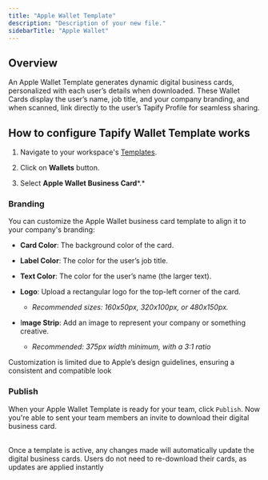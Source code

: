 ```yaml
---
title: "Apple Wallet Template"
description: "Description of your new file."
sidebarTitle: "Apple Wallet"
---
```


## Overview

An Apple Wallet Template generates dynamic digital business cards, personalized with each user’s details when downloaded. These Wallet Cards display the user’s name, job title, and your company branding, and when scanned, link directly to the user’s Tapify Profile for seamless sharing.

## How to configure Tapify Wallet Template works

1. Navigate to your workspace's [Templates](https://tapify.app/).

2. Click on **Wallets** button.

3. Select **Apple Wallet Business Card**\*.\*

### Branding

You can customize the Apple Wallet business card template to align it to your company's branding:

* **Card Color**: The background color of the card.

* **Label Color**: The color for the user’s job title.

* **Text Color**: The color for the user’s name (the larger text).

* **Logo**: Upload a rectangular logo for the top-left corner of the card.

  * *Recommended sizes: 160x50px, 320x100px, or 480x150px.*

* I**mage Strip**: Add an image to represent your company or something creative.

  * *Recommended: 375px width minimum, with a 3:1 ratio*

<Info>
  Customization is limited due to Apple’s design guidelines, ensuring a consistent and compatible look
</Info>

### Publish

When your Apple Wallet Template is ready for your team, click `Publish`. Now you're able to sent your team members an invite to download their digital business card.

<br />

<Info>
  Once a template is active, any changes made will automatically update the digital business cards. Users do not need to re-download their cards, as updates are applied instantly
</Info>